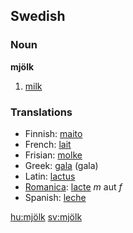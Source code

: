 ==Swedish==
===Noun===
'''mjölk'''
#[[milk]]

===Translations===
*Finnish: [[maito]]
*French: [[lait]]
*Frisian: [[molke]]
*Greek: [[gala]] (gala)
*Latin: [[lactus]]
*[[Romanica]]: [[lacte]] ''m'' aut ''f''
*Spanish: [[leche]]

[[hu:mjölk]]
[[sv:mjölk]]